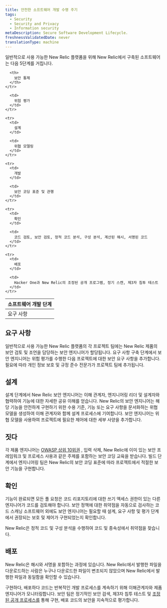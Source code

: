 ```yaml
---
title: 안전한 소프트웨어 개발 수명 주기
tags:
  - Security
  - Security and Privacy
  - Information security
metaDescription: Secure Software Development Lifecycle.
freshnessValidatedDate: never
translationType: machine
---
```


일반적으로 사용 가능한 New Relic 플랫폼을 위해 New Relic에서 구축된 소프트웨어는 다음 5단계를 거칩니다.

<table>
  <thead>
    <tr>
      <th style={{ width: "400px"}}>
        소프트웨어 개발 단계
      </th>

      <th>
        보안 통제
      </th>
    </tr>
  </thead>

  <tbody>
    <tr>
      <td>
        요구 사항
      </td>

      <td>
        위험 평가
      </td>
    </tr>

    <tr>
      <td>
        설계
      </td>

      <td>
        위협 모델링
      </td>
    </tr>

    <tr>
      <td>
        개발
      </td>

      <td>
        보안 코딩 표준 및 관행
      </td>
    </tr>

    <tr>
      <td>
        확인
      </td>

      <td>
        코드 검토, 보안 검토, 정적 코드 분석, 구성 분석, 계산된 해시, 서명된 코드
      </td>
    </tr>

    <tr>
      <td>
        배포
      </td>

      <td>
        Hacker One과 New Relic의 조정된 공개 프로그램, 정기 스캔, 제3자 침투 테스트
      </td>
    </tr>
  </tbody>
</table>

## 요구 사항

일반적으로 사용 가능한 New Relic 플랫폼의 각 프로젝트 팀에는 New Relic 제품의 보안 검토 및 조언을 담당하는 보안 엔지니어가 할당됩니다. 요구 사항 구축 단계에서 보안 엔지니어는 위험 평가를 수행한 다음 프로젝트에 대한 보안 요구 사항을 추가합니다. 필요에 따라 개인 정보 보호 및 규정 준수 전문가가 프로젝트 팀에 추가됩니다.

## 설계

설계 단계에서 New Relic 보안 엔지니어는 이해 관계자, 엔지니어링 리더 및 설계자와 협력하여 기능에 대한 자세한 공유 이해를 얻습니다. New Relic의 보안 엔지니어는 해당 기능을 안전하게 구현하기 위한 수용 기준, 기능 또는 요구 사항을 문서화하는 위협 모델을 생성하여 이해 관계자와 함께 설계 프로세스에 기여합니다. 보안 엔지니어는 위협 모델을 사용하여 프로젝트에 필요한 제어에 대한 세부 사양을 추가합니다.

## 짓다

각 제품 엔지니어는 [OWASP 상위 10위권](https://owasp.org/www-project-top-ten/) , 입력 삭제, New Relic에 이미 있는 보안 프레임워크 및 프로세스 사용과 같은 주제를 포함하는 보안 코딩 교육을 받습니다. 빌드 단계에서 엔지니어링 팀은 New Relic의 보안 코딩 표준에 따라 프로젝트에서 적절한 보안 기능을 구현합니다.

## 확인

기능이 완료되면 모든 풀 요청은 코드 리포지토리에 대한 쓰기 액세스 권한이 있는 다른 엔지니어가 코드를 검토해야 합니다. 보안 정책에 대한 취약점을 자동으로 검사하는 코드 스캐닝 소프트웨어 외에도 보안 엔지니어는 필요할 때 설계, 요구 사항 및 평가 단계에서 권장되는 보호 및 제어가 구현되었는지 확인합니다.

New Relic은 정적 코드 및 구성 분석을 수행하여 코드 및 종속성에서 취약점을 찾습니다.

## 배포

New Relic은 해시와 서명을 포함하는 과정에 있습니다. New Relic에서 발행한 파일을 다운로드하는 사람은 누구나 다운로드한 파일이 변조되지 않았으며 New Relic에서 발행한 파일과 동일함을 확인할 수 있습니다.

구현하다, 배포하다 코드는 반복적인 개발 프로세스를 계속하기 위해 이해관계자와 제품 엔지니어가 모니터링합니다. 보안 팀은 정기적인 보안 검색, 제3자 침투 테스트 및 [조정된 공개 프로세스를](/docs/security/new-relic-security/data-privacy/reporting-security-vulnerabilities) 통해 구현, 배포 코드의 보안을 지속적으로 평가합니다.